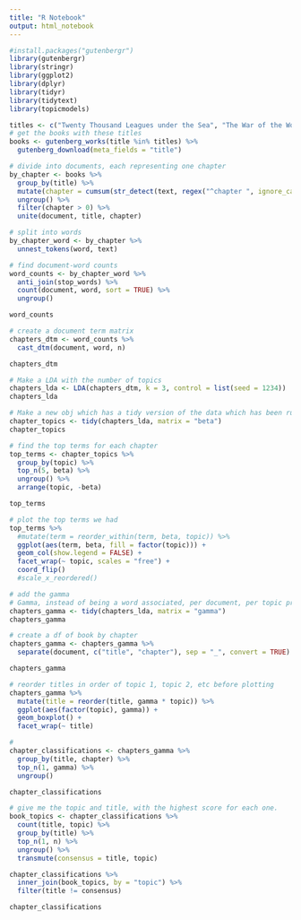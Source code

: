 ```yaml
---
title: "R Notebook"
output: html_notebook
---
```


```r
#install.packages("gutenbergr")
library(gutenbergr)
library(stringr)
library(ggplot2)
library(dplyr)
library(tidyr)
library(tidytext)
library(topicmodels)
```


```r
titles <- c("Twenty Thousand Leagues under the Sea", "The War of the Worlds", "Great Expectations")
# get the books with these titles
books <- gutenberg_works(title %in% titles) %>%
  gutenberg_download(meta_fields = "title")
```

```r
# divide into documents, each representing one chapter
by_chapter <- books %>%
  group_by(title) %>%
  mutate(chapter = cumsum(str_detect(text, regex("^chapter ", ignore_case = TRUE)))) %>%
  ungroup() %>%
  filter(chapter > 0) %>%
  unite(document, title, chapter)

# split into words
by_chapter_word <- by_chapter %>%
  unnest_tokens(word, text)

# find document-word counts
word_counts <- by_chapter_word %>%
  anti_join(stop_words) %>%
  count(document, word, sort = TRUE) %>%
  ungroup()

word_counts
```

```r
# create a document term matrix
chapters_dtm <- word_counts %>%
  cast_dtm(document, word, n)

chapters_dtm
```

```r
# Make a LDA with the number of topics
chapters_lda <- LDA(chapters_dtm, k = 3, control = list(seed = 1234))
chapters_lda
```

```r
# Make a new obj which has a tidy version of the data which has been run through the LDA 
chapter_topics <- tidy(chapters_lda, matrix = "beta")
chapter_topics
```

```r
# find the top terms for each chapter
top_terms <- chapter_topics %>%
  group_by(topic) %>%
  top_n(5, beta) %>%
  ungroup() %>%
  arrange(topic, -beta)

top_terms
```

```r
# plot the top terms we had
top_terms %>%
  #mutate(term = reorder_within(term, beta, topic)) %>%
  ggplot(aes(term, beta, fill = factor(topic))) +
  geom_col(show.legend = FALSE) +
  facet_wrap(~ topic, scales = "free") +
  coord_flip()
  #scale_x_reordered()
```

```r
# add the gamma
# Gamma, instead of being a word associated, per document, per topic probability
chapters_gamma <- tidy(chapters_lda, matrix = "gamma")
chapters_gamma
```

```r
# create a df of book by chapter
chapters_gamma <- chapters_gamma %>%
  separate(document, c("title", "chapter"), sep = "_", convert = TRUE)

chapters_gamma
```

```r
# reorder titles in order of topic 1, topic 2, etc before plotting
chapters_gamma %>%
  mutate(title = reorder(title, gamma * topic)) %>%
  ggplot(aes(factor(topic), gamma)) +
  geom_boxplot() +
  facet_wrap(~ title)
```

```r
#
chapter_classifications <- chapters_gamma %>%
  group_by(title, chapter) %>%
  top_n(1, gamma) %>%
  ungroup()

chapter_classifications
```

```r
# give me the topic and title, with the highest score for each one.
book_topics <- chapter_classifications %>%
  count(title, topic) %>%
  group_by(title) %>%
  top_n(1, n) %>%
  ungroup() %>%
  transmute(consensus = title, topic)

chapter_classifications %>%
  inner_join(book_topics, by = "topic") %>%
  filter(title != consensus)

chapter_classifications
```

